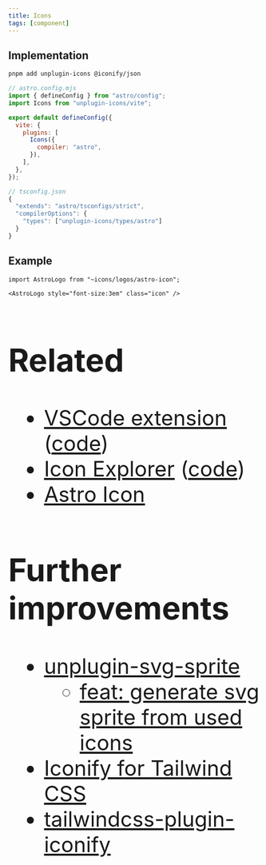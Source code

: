 ```yaml
---
title: Icons
tags: [component]
---
```


## Implementation

```bash title="Instal dependencies…"
pnpm add unplugin-icons @iconify/json
```

```js
// astro.config.mjs
import { defineConfig } from "astro/config";
import Icons from "unplugin-icons/vite";

export default defineConfig({
  vite: {
    plugins: [
      Icons({
        compiler: "astro",
      }),
    ],
  },
});
```

```js
// tsconfig.json
{
  "extends": "astro/tsconfigs/strict",
  "compilerOptions": {
    "types": ["unplugin-icons/types/astro"]
  }
}
```

## Example

```mdx
import AstroLogo from "~icons/logos/astro-icon";

<AstroLogo style="font-size:3em" class="icon" />
```


<AstroLogo style="font-size:3em" class="icon" />

## Related

- [VSCode extension](https://marketplace.visualstudio.com/items?itemName=antfu.iconify) ([code](https://github.com/antfu/vscode-iconify))
- [Icon Explorer](https://icones.js.org/) ([code](https://github.com/antfu/icones))
- [Astro Icon](https://www.astroicon.dev/)

## Further improvements

- [unplugin-svg-sprite](https://github.com/yunsii/unplugin-svg-sprite)
  - [feat: generate svg sprite from used icons](https://github.com/unplugin/unplugin-icons/issues/55)
- [Iconify for Tailwind CSS](https://iconify.design/docs/usage/css/tailwind/)
- [tailwindcss-plugin-iconify](https://github.com/yunsii/tailwindcss-plugin-iconify)
